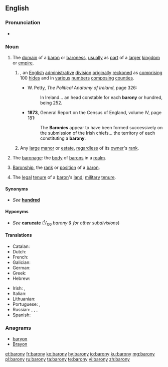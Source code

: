 ==English==

===Pronunciation===
* {{a|UK}} {{IPA|/ˈbæ.ɹə.ni/|lang=en}}

===Noun===
{{en-noun|baronies}}

# The [[domain]] of a [[baron]] or [[baroness]], [[usually]] as [[part]] of a [[larger]] [[kingdom]] or [[empire]].
## {{label|en|historical|Ireland}} {{altname|hundred|nodot=1|lang=en}}, an [[English]] [[administrative]] [[division]] [[originally]] [[reckoned]] as [[comprising]] 100 [[hide]]s and in [[various]] [[number]]s [[composing]] [[counties]].
##* {{ante|1687}} W. Petty, ''The Political Anatomy of Ireland'', page 326:
##*: In Ireland... an<!--sic--> head constable for each '''barony''' or hundred, being 252.
##* '''1873''', General Report on the Census of England, volume IV, page 181:
##*: The '''Baronies''' appear to have been formed successively on the submission of the Irish chiefs... the territory of each constituting a '''barony'''.
## {{label|en|Scotland}} Any [[large]] [[manor]] or [[estate]], [[regardless]] of its [[owner]]'s [[rank]].
# {{label|en|obsolete}} The [[baronage]]: the [[body]] of [[barons]] in a [[realm]].
# [[baronship|Baronship]], the [[rank]] or [[position]] of a [[baron]].
# {{label|en|law}} The [[legal]] [[tenure]] of a [[baron]]'s [[land]]; [[military]] [[tenure]].

====Synonyms====
* {{sense|administrative division}} ''See'' '''[[hundred]]'''

====Hyponyms====
* {{sense|administrative division}} ''See'' '''[[carucate]]''' (''<sup><small>1</small></sup>/<sub><small>100</small></sub> barony & for other subdivisions'')

====Translations====
{{trans-top|a dominion ruled by a baron or baroness}}
* Catalan: {{t+|ca|baronia|f}}
* Dutch: {{t|nl|baronie|f}}
* French: {{t+|fr|baronnie|f}}
* Galician: {{t|gl|baronía|f}}
* German: {{t|de|Baronie|f}}
* Greek: {{t+|el|βαρονία|f|sc=Grek}}
* Hebrew: {{t|he|ברונות|f|tr=bronút}}
{{trans-mid}}
* Irish: {{t|ga|barúntacht|f}}, {{t|ga|mainéar|m}} {{qualifier|in Scotland}}
* Italian: {{t|it|baronia|f}}
* Lithuanian: {{t|lt|baronija|f}}
* Portuguese: {{t+|pt|baronato|m}}, {{t+|pt|baronia|f}}
* Russian: {{t+|ru|во́тчина|f}}, {{t+|ru|поме́стье|n}}, {{t+|ru|владе́ние|n}}, {{t+|ru|име́ние|n}}
* Spanish: {{t|es|baronía|f}}
{{trans-bottom}}

===Anagrams===
* [[baryon#English|baryon]]
* [[Brayon#English|Brayon]]

[[et:barony]]
[[fr:barony]]
[[ko:barony]]
[[hy:barony]]
[[io:barony]]
[[ku:barony]]
[[mg:barony]]
[[pl:barony]]
[[ru:barony]]
[[ta:barony]]
[[te:barony]]
[[vi:barony]]
[[zh:barony]]
